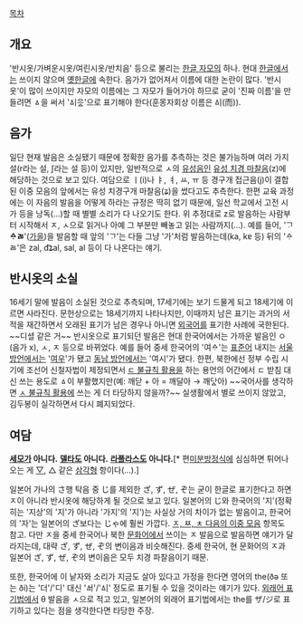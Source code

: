 [[목차]]
== 개요 ==
'반시옷/가벼운시옷/여린시옷/반치음' 등으로 불리는 [[한글 자모]]의 하나. 현대 [[한글]]에서는 쓰이지 않으며 [[옛한글]]에 속한다. 음가가 없어져서 이름에 대한 논란이 많다. '반시옷'이 많이 쓰이지만 자모의 이름에는 그 자모가 들어가야 하므로 굳이 '진짜 이름'을 만들려면 ㅿ을 써서 'ᅀᅵ으ᇫ'으로 표기해야 한다(훈몽자회상 이름은 ᅀᅵ(而)).

== 음가 ==
일단 현재 발음은 소실됐기 때문에 정확한 음가를 추측하는 것은 불가능하며 여러 가지 설({{{[}}}r{{{]}}}라는 설, {{{[}}}ʃ{{{]}}}라는 설 등)이 있지만, 일반적으로 ㅅ의 [[유성음]]인 [[치경음|유성 치경 마찰음]]({{{[}}}z{{{]}}})에 해당하는 것으로 보고 있다. 여담으로 ㅣ({{{[}}}i{{{]}}})나 ㅑ, ㅕ, ㅛ, ㅠ 등 경구개 접근음({{{[}}}j{{{]}}})이 결합된 이중 모음의 앞에서는 유성 치경구개 마찰음({{{[}}}ʑ{{{]}}})을 썼다고도 추측한다. 한편 교육 과정에는 이 자음의 발음을 어떻게 하라는 규정은 딱히 없기 때문에, 일선 학교에서 고전 시가 등을 낭독(…)할 때 별별 소리가 다 나오기도 한다. 위 추정대로 {{{[}}}z{{{]}}}로 발음하는 사람부터 시작해서 ㅈ, ㅅ으로 읽거나 아예 그 부분만 빼놓고 읽는 사람까지(…). 예를 들어, 'ᄀᆞ'''ᅀᆞㅭ'''{{{}}}'([[가을]])을 발음할 때 앞의 'ᄀᆞ'는 다들 그냥 '가'처럼 발음하는데({{{[}}}ka{{{]}}}, {{{[}}}kɐ{{{]}}} 등) 뒤의 'ᅀᆞㅭ'은 {{{[}}}zal{{{]}}}, {{{[}}}d͡ʑal{{{]}}}, {{{[}}}sal{{{]}}}, {{{[}}}al{{{]}}} 등이 다 나온다는 얘기.

== 반시옷의 소실 ==
16세기 말에 발음이 소실된 것으로 추측되며, 17세기에는 보기 드물게 되고 18세기에 이르면 사라진다. 문헌상으로는 18세기까지 나타나지만, 이때까지 남은 표기는 과거의 서적을 재간하면서 오래된 표기가 남은 경우나 아니면 [[외국어]]를 표기한 사례에 국한된다. ~~디ᅀᅦᆯ 같은 거~~ 반시옷으로 표기되던 발음은 현대 한국어에서는 가까운 발음인 ㅇ(음가 x), ㅅ, ㅈ 등으로 바뀌었다. 예를 들어 중세 한국어의 '여ᅀᆞ'는 [[표준어]] 내지는 [[서울 방언]]에서는 '[[여우]]'가 됐고 [[동남 방언]]에서는 '여시'가 됐다. 한편, 북한에선 정부 수립 시기에 조선어 신철자법이 제정되면서 [[한국어/불규칙 활용#s-1.1|ㄷ 불규칙 활용]]을 하는 용언의 어간에서 ㄷ 받침 대신 쓰는 용도로 ㅿ이 부활했지만(예: 깨닫 + 아 = 깨달아 → 깨다ᇫ아) ~~국어사를 생각하면 [[한국어/불규칙 활용#s-1.4|ㅅ 불규칙 활용]]에 쓰는 게 더 타당하지 않을까?~~ 실생활에서 별로 쓰이지 않았고, 김두봉이 실각하면서 다시 폐지되었다.

== 여담 ==
'''[[세모]]가 아니다.'''
'''[[델타]]도 아니다.'''
'''[[라플라스]]도 아니다.'''[* 편[[미분방정식]]에 심심하면 튀어나오는 게 [[델|▽]], △ 같은 [[삼각형]] 항이다(…).]

일본어 가나의 さ행 탁음 중 じ를 제외한 ざ, ず, ぜ, ぞ는 굳이 한글로 표기한다고 하면 ㅈ이 아니라 반시옷에 해당하게 될 것으로 보고 있다. 일본어의 じ와 한국어의 '지'(정확히는 '지상'의 '지'가 아니라 '가지'의 '지')는 사실상 거의 차이가 없는 발음이고, 한국어의 '자'는 일본어의 ざ보다는 じゃ에 훨씬 가깝다. [[ㅈ, ㅉ, ㅊ 다음의 이중 모음]] 항목도 참고. 다만 ㅈ을 중세 한국어나 북한 [[문화어]]에서 쓰이는 ㅈ 발음으로 발음하면 얘기가 달라지는데, 대략 ざ, ず, ぜ, ぞ의 변이음과 비슷해진다. 중세 한국어, 현 문화어의 ㅈ과 일본어 ざ, ず, ぜ, ぞ의 변이음은 모두 치경 파찰음이기 때문.

또한, 한국어에 이 낱자와 소리가 지금도 살아 있다고 가정을 한다면 영어의 the({{{[}}}ðə{{{]}}} 또는 {{{[}}}ði{{{]}}})는 '더'/'디' 대신 'ᅀᅥ'/'ᅀᅵ' 정도로 표기될 수 있을 것이라는 얘기가 있다. [[외래어 표기법]]에서 {{{[}}}θ{{{]}}} 발음을 ㅅ으로 적고 있고, 일본어의 외래어 표기법에서는 the를 ザ/ジ로 표기하고 있다는 점을 생각한다면 타당한 주장.
